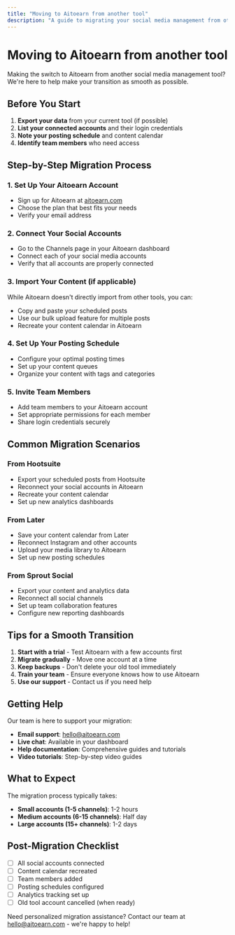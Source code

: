 ```yaml
---
title: "Moving to Aitoearn from another tool"
description: "A guide to migrating your social media management from other tools to Aitoearn"
---
```


<UpdatedAt />


# Moving to Aitoearn from another tool

Making the switch to Aitoearn from another social media management tool? We're here to help make your transition as smooth as possible.

## Before You Start

1. **Export your data** from your current tool (if possible)
2. **List your connected accounts** and their login credentials
3. **Note your posting schedule** and content calendar
4. **Identify team members** who need access

## Step-by-Step Migration Process

### 1. Set Up Your Aitoearn Account

- Sign up for Aitoearn at [aitoearn.com](https://aitoearn.com)
- Choose the plan that best fits your needs
- Verify your email address

### 2. Connect Your Social Accounts

- Go to the Channels page in your Aitoearn dashboard
- Connect each of your social media accounts
- Verify that all accounts are properly connected

### 3. Import Your Content (if applicable)

While Aitoearn doesn't directly import from other tools, you can:
- Copy and paste your scheduled posts
- Use our bulk upload feature for multiple posts
- Recreate your content calendar in Aitoearn

### 4. Set Up Your Posting Schedule

- Configure your optimal posting times
- Set up your content queues
- Organize your content with tags and categories

### 5. Invite Team Members

- Add team members to your Aitoearn account
- Set appropriate permissions for each member
- Share login credentials securely

## Common Migration Scenarios

### From Hootsuite

- Export your scheduled posts from Hootsuite
- Reconnect your social accounts in Aitoearn
- Recreate your content calendar
- Set up new analytics dashboards

### From Later

- Save your content calendar from Later
- Reconnect Instagram and other accounts
- Upload your media library to Aitoearn
- Set up new posting schedules

### From Sprout Social

- Export your content and analytics data
- Reconnect all social channels
- Set up team collaboration features
- Configure new reporting dashboards

## Tips for a Smooth Transition

1. **Start with a trial** - Test Aitoearn with a few accounts first
2. **Migrate gradually** - Move one account at a time
3. **Keep backups** - Don't delete your old tool immediately
4. **Train your team** - Ensure everyone knows how to use Aitoearn
5. **Use our support** - Contact us if you need help

## Getting Help

Our team is here to support your migration:

- **Email support**: [hello@aitoearn.com](mailto:hello@aitoearn.com)
- **Live chat**: Available in your dashboard
- **Help documentation**: Comprehensive guides and tutorials
- **Video tutorials**: Step-by-step video guides

## What to Expect

The migration process typically takes:
- **Small accounts (1-5 channels)**: 1-2 hours
- **Medium accounts (6-15 channels)**: Half day
- **Large accounts (15+ channels)**: 1-2 days

## Post-Migration Checklist

- [ ] All social accounts connected
- [ ] Content calendar recreated
- [ ] Team members added
- [ ] Posting schedules configured
- [ ] Analytics tracking set up
- [ ] Old tool account cancelled (when ready)

Need personalized migration assistance? Contact our team at [hello@aitoearn.com](mailto:hello@aitoearn.com) - we're happy to help!
